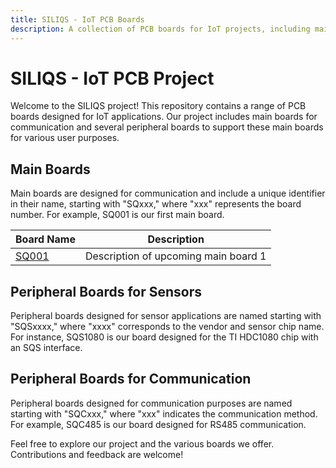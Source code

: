 ```yaml
---
title: SILIQS - IoT PCB Boards
description: A collection of PCB boards for IoT projects, including main boards with communication capabilities and various peripheral boards.
---
```


# SILIQS - IoT PCB Project

Welcome to the SILIQS project! This repository contains a range of PCB boards designed for IoT applications. Our project includes main boards for communication and several peripheral boards to support these main boards for various user purposes.

## Main Boards

Main boards are designed for communication and include a unique identifier in their name, starting with "SQxxx," where "xxx" represents the board number. For example, SQ001 is our first main board.

| Board Name        | Description                              |
| ----------------- | ---------------------------------------- |
| [SQ001](sq001/sq001.md) | Description of upcoming main board 1   |

## Peripheral Boards for Sensors

Peripheral boards designed for sensor applications are named starting with "SQSxxxx," where "xxxx" corresponds to the vendor and sensor chip name. For instance, SQS1080 is our board designed for the TI HDC1080 chip with an SQS interface.

## Peripheral Boards for Communication

Peripheral boards designed for communication purposes are named starting with "SQCxxx," where "xxx" indicates the communication method. For example, SQC485 is our board designed for RS485 communication.

Feel free to explore our project and the various boards we offer. Contributions and feedback are welcome!
